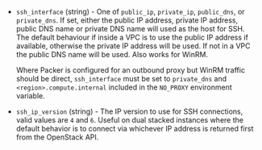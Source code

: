 <!-- Code generated from the comments of the SSHInterface struct in communicator/config.go; DO NOT EDIT MANUALLY -->

- `ssh_interface` (string) - One of `public_ip`, `private_ip`, `public_dns`, or `private_dns`. If
  set, either the public IP address, private IP address, public DNS name
  or private DNS name will used as the host for SSH. The default behaviour
  if inside a VPC is to use the public IP address if available, otherwise
  the private IP address will be used. If not in a VPC the public DNS name
  will be used. Also works for WinRM.
  
  Where Packer is configured for an outbound proxy but WinRM traffic
  should be direct, `ssh_interface` must be set to `private_dns` and
  `<region>.compute.internal` included in the `NO_PROXY` environment
  variable.

- `ssh_ip_version` (string) - The IP version to use for SSH connections, valid values are `4` and `6`.
  Useful on dual stacked instances where the default behavior is to
  connect via whichever IP address is returned first from the OpenStack
  API.
